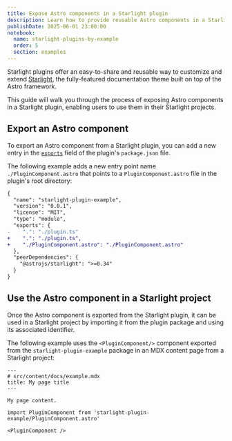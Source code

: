 ```yaml
---
title: Expose Astro components in a Starlight plugin
description: Learn how to provide reusable Astro components in a Starlight plugin that users can render in their Starlight projects.
publishDate: 2025-06-01 23:00:00
notebook:
  name: starlight-plugins-by-example
  order: 5
  section: examples
---
```


Starlight plugins offer an easy-to-share and reusable way to customize and extend [Starlight](https://starlight.astro.build/), the fully-featured documentation theme built on top of the Astro framework.

This guide will walk you through the process of exposing Astro components in a Starlight plugin, enabling users to use them in their Starlight projects.


<Prerequisites />

## Export an Astro component

To export an Astro component from a Starlight plugin, you can add a new entry in the [`exports`](https://nodejs.org/api/packages.html#exports) field of the plugin's `package.json` file.

The following example adds a new entry point name `./PluginComponent.astro` that points to a `PluginComponent.astro` file in the plugin's root directory:

```diff lang=json title="package.json" /"starlight-plugin-example"/
{
  "name": "starlight-plugin-example",
  "version": "0.0.1",
  "license": "MIT",
  "type": "module",
  "exports": {
-    ".": "./plugin.ts"
+    ".": "./plugin.ts",
+    "./PluginComponent.astro": "./PluginComponent.astro"
  },
  "peerDependencies": {
    "@astrojs/starlight": ">=0.34"
  }
}
```

## Use the Astro component in a Starlight project

Once the Astro component is exported from the Starlight plugin, it can be used in a Starlight project by importing it from the plugin package and using its associated identifier.

The following example uses the `<PluginComponent/>` component exported from the `starlight-plugin-example` package in an MDX content page from a Starlight project:

```mdx {8,10}
---
# src/content/docs/example.mdx
title: My page title
---

My page content.

import PluginComponent from 'starlight-plugin-example/PluginComponent.astro'

<PluginComponent />
```


<Outro />
